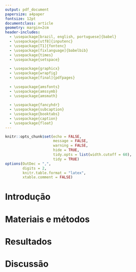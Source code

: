 ```yaml
---
output: pdf_document
papersize: a4paper
fontsize: 12pt
documentclass: article
geometry: margin=2cm
header-includes:
  - \usepackage[brazil, english, portuguese]{babel}
  - \usepackage[utf8]{inputenc}
  - \usepackage[T1]{fontenc}
  - \usepackage[fixlanguage]{babelbib}
  - \usepackage{times}
  - \usepackage{setspace}
  
  - \usepackage{graphicx}
  - \usepackage{wrapfig}
  - \usepackage[final]{pdfpages}
  
  - \usepackage{amsfonts}
  - \usepackage{amssymb}
  - \usepackage{amsmath}
  
  - \usepackage{fancyhdr}
  - \usepackage{subcaption}
  - \usepackage{booktabs}
  - \usepackage{caption}
  - \usepackage{float}
---
```


```r
knitr::opts_chunk$set(echo = FALSE, 
                      message = FALSE,
                      warning = FALSE,
                      hide = TRUE,
                      tidy.opts = list(width.cutoff = 60),
                      tidy = TRUE)
options(OutDec = ",", 
        digits = 2, 
        knitr.table.format = "latex", 
        xtable.comment = FALSE)
```

\begin{titlepage}
	\centering
	  \begin{minipage}[b]{0.2\textwidth}    %% b or t, default is c
    \includegraphics[width=\linewidth]{logo-imecc}
  \end{minipage}%
  \begin{minipage}[b][2cm]{0.6\textwidth}
    \centering\bfseries\large
    Instituto de Matemática, Estatística e Computação Científica \vfill
    Universidade Estadual de Campinas \vfill
  \end{minipage}%
  \begin{minipage}[b]{0.2\textwidth}
    \includegraphics[width=\linewidth]{unicamp}
  \end{minipage}
	\vspace{2cm}
	{\scshape\Large Relatório final\par}
	\vspace{1.5cm}
	{\huge\bfseries Análise de custo efetividade para diagnóstico de --- na saúde suplementar\par}
	\vspace{2cm}
	{\Large\itshape Victor D P Cunha, RA 206493\par}
	\vfill
	orientado por\par
	Dra. Tatiana Benaglia
	\vfill
% Bottom of the page
	{\large \today\par}
\end{titlepage}


\begin{abstract}

\end{abstract}

# Introdução


# Materiais e métodos

# Resultados

# Discussão

\bibliographystyle{acm}
\bibliography{ref}